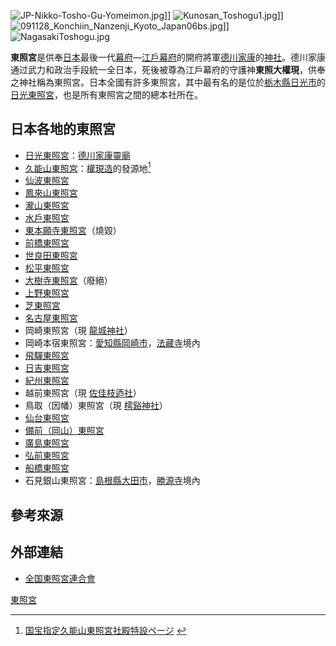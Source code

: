 {{japanese|japanese=東照宮|kana=とうしょうぐう|romaji=Tōshō-gū}}
[[File:JP-Nikko-Tosho-Gu-Yomeimon.jpg|thumb]]]]
[[File:Kunosan_Toshogu1.jpg|thumb]]]]
[[File:091128_Konchiin_Nanzenji_Kyoto_Japan06bs.jpg|thumb]]]]
[[File:NagasakiToshogu.jpg|thumb]]

'''東照宮'''是供奉[[日本|日本]]最後一代[[幕府_(日本)|幕府]]—[[江戶幕府|江戶幕府]]的開府將軍[[德川家康|德川家康]]的[[神社|神社]]。德川家康通过武力和政治手段統一全日本，死後被尊為江戶幕府的守護神'''東照大權現'''，供奉之神社稱為東照宮。日本全國有許多東照宮，其中最有名的是位於[[栃木縣|栃木縣]][[日光市|日光市]]的[[日光東照宮|日光東照宮]]，也是所有東照宮之間的總本社所在。

==日本各地的東照宮==
*[[日光東照宮|日光東照宮]]：[[德川家靈廟|德川家康靈廟]]
*[[久能山東照宮|久能山東照宮]]：[[權現造|權現造]]的發源地<ref>[http://www.toshogu.or.jp/precincts/shinto_shrine.html 国宝指定久能山東照宮社殿特設ページ] {{webarchive|url=https://web.archive.org/web/20130518205829/http://www.toshogu.or.jp/precincts/shinto_shrine.html |date=2013-05-18 }}{{ja}}</ref>
*[[仙波東照宮|仙波東照宮]]
*[[鳳來山東照宮|鳳來山東照宮]]
*[[瀧山東照宮|瀧山東照宮]]
*[[水戶東照宮|水戶東照宮]]
*[[東本願寺東照宮|東本願寺東照宮]]（燒毀）
*[[前橋東照宮|前橋東照宮]]
*[[世良田東照宮|世良田東照宮]]
*[[松平東照宮|松平東照宮]]
*[[大樹寺|大樹寺東照宮]]（廢絕）
*[[上野東照宮|上野東照宮]]
*[[芝東照宮|芝東照宮]]
*[[名古屋東照宮|名古屋東照宮]]
*岡崎東照宮（現 [[龍城神社|龍城神社]]）
*岡崎本宿東照宮：[[愛知縣|愛知縣]][[岡崎市|岡崎市]]，[[法藏寺|法藏寺]]境內
*[[飛驒東照宮|飛驒東照宮]]
*[[日吉東照宮|日吉東照宮]]
*[[紀州東照宮|紀州東照宮]]
*越前東照宮（現 [[佐佳枝迺社|佐佳枝迺社]]）
*鳥取（因幡）東照宮（現 [[樗谿神社|樗谿神社]]）
*[[仙台東照宮|仙台東照宮]]
*[[玉井宮東照宮|備前（岡山）東照宮]]
*[[廣島東照宮|廣島東照宮]]
*[[弘前東照宮|弘前東照宮]]
*[[船橋東照宮|船橋東照宮]]
*石見銀山東照宮：[[島根縣|島根縣]][[大田市|大田市]]，[[勝源寺|勝源寺]]境內

==參考來源==
{{Reflist}}

==外部連結==
*[https://web.archive.org/web/20051111031641/http://www.toshogu.net/ 全国東照宮連合會]{{ja}}

{{Authority control}}
[[Category:東照宮|]]